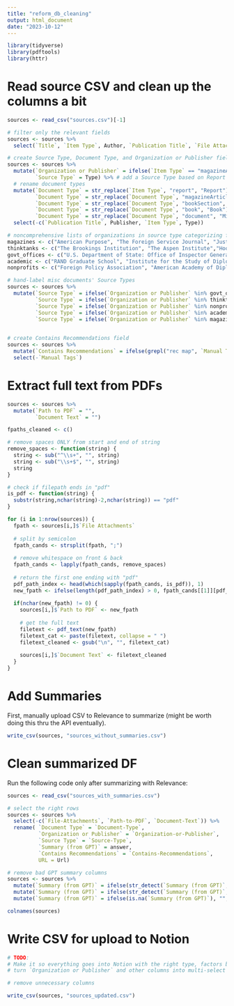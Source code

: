 ```yaml
---
title: "reform_db_cleaning"
output: html_document
date: "2023-10-12"
---
```


```r
library(tidyverse)
library(pdftools)
library(httr)
```

# Read source CSV and clean up the columns a bit
```r
sources <- read_csv("sources.csv")[-1]

# filter only the relevant fields
sources <- sources %>% 
  select(`Title`, `Item Type`, Author, `Publication Title`, `File Attachments`, Url, Date, Publisher, Type, `Manual Tags`)

# create Source Type, Document Type, and Organization or Publisher fields
sources <- sources %>%
  mutate(`Organization or Publisher` = ifelse(`Item Type` == "magazineArticle", `Publication Title`, Publisher), # combine Publication Title and Publisher to Organization or Publisher
         `Source Type` = Type) %>% # add a Source Type based on Report Type parameter from Zotero
  # rename document types
  mutate(`Document Type` = str_replace(`Item Type`, "report", "Report"),
         `Document Type` = str_replace(`Document Type`, "magazineArticle", "Op-Ed"),
         `Document Type` = str_replace(`Document Type`, "bookSection", "Book Section"),
         `Document Type` = str_replace(`Document Type`, "book", "Book"),
         `Document Type` = str_replace(`Document Type`, "document", "Misc Document")) %>%
  select(-c(`Publication Title`, Publisher, `Item Type`, Type))

# noncomprehensive lists of organizations in source type categorizing for assigning Source Type to various sources that do not have them via Zotero
magazines <- c("American Purpose", "The Foreign Service Journal", "Just Security", "Foreign Policy", "Democracy Journal", "Responsible Statecraft", "Foreign Affairs")
thinktanks <- c("The Brookings Institution", "The Aspen Institute","Hoover Institution Press, Stanford University", "RAND Corporation")
govt_offices <- c("U.S. Department of State: Office of Inspector General", "U.S. Department of State")
academic <- c("RAND Graduate School", "Institute for the Study of Diplomacy", "Penn State University Press")
nonprofits <- c("Foreign Policy Association", "American Academy of Diplomacy")

# hand-label misc documents' Source Types
sources <- sources %>% 
  mutate(`Source Type` = ifelse(`Organization or Publisher` %in% govt_offices, "Government Office", `Source Type`),
         `Source Type` = ifelse(`Organization or Publisher` %in% thinktanks, "Think Tank", `Source Type`),
         `Source Type` = ifelse(`Organization or Publisher` %in% nonprofits, "Nonprofit", `Source Type`),
         `Source Type` = ifelse(`Organization or Publisher` %in% academic, "Academic", `Source Type`),
         `Source Type` = ifelse(`Organization or Publisher` %in% magazines, "News Media",`Source Type`))
      

# create Contains Recommendations field
sources <- sources %>% 
  mutate(`Contains Recommendations` = ifelse(grepl("rec map", `Manual Tags`), "TRUE", "FALSE")) %>%
  select(-`Manual Tags`)
```


# Extract full text from PDFs
```r
sources <- sources %>% 
  mutate(`Path to PDF` = "",
         `Document Text` = "")

fpaths_cleaned <- c()

# remove spaces ONLY from start and end of string
remove_spaces <- function(string) {
  string <- sub("^\\s+", "", string)
  string <- sub("\\s+$", "", string)
  string
}

# check if filepath ends in "pdf"
is_pdf <- function(string) {
  substr(string,nchar(string)-2,nchar(string)) == "pdf"
}

for (i in 1:nrow(sources)) {
  fpath <- sources[i,]$`File Attachments`
  
  # split by semicolon
  fpath_cands <- strsplit(fpath, ";")
  
  # remove whitespace on front & back
  fpath_cands <- lapply(fpath_cands, remove_spaces)
  
  # return the first one ending with "pdf"
  pdf_path_index <- head(which(sapply(fpath_cands, is_pdf)), 1)
  new_fpath <- ifelse(length(pdf_path_index) > 0, fpath_cands[[1]][pdf_path_index], "")
  
  if(nchar(new_fpath) != 0) {
    sources[i,]$`Path to PDF` <- new_fpath
    
    # get the full text
    filetext <- pdf_text(new_fpath)
    filetext_cat <- paste(filetext, collapse = " ")
    filetext_cleaned <- gsub("\n", "", filetext_cat)
    
    sources[i,]$`Document Text` <- filetext_cleaned
  }
}
```


# Add Summaries
First, manually upload CSV to Relevance to summarize (might be worth doing this thru the API eventually).
```r
write_csv(sources, "sources_without_summaries.csv")
```


# Clean summarized DF
Run the following code only after summarizing with Relevance:

```r
sources <- read_csv("sources_with_summaries.csv")

# select the right rows
sources <- sources %>% 
  select(-c(`File-Attachments`, `Path-to-PDF`, `Document-Text`)) %>%
  rename( `Document Type` = `Document-Type`,
          `Organization or Publisher` = `Organization-or-Publisher`,
          `Source Type` = `Source-Type`,
          `Summary (from GPT)` = answer,
          `Contains Recommendations` = `Contains-Recommendations`,
          URL = Url)

# remove bad GPT summary columns
sources <- sources %>% 
  mutate(`Summary (from GPT)` = ifelse(str_detect(`Summary (from GPT)`, "Discusses the document, which is titled"), "", `Summary (from GPT)`)) %>%
  mutate(`Summary (from GPT)` = ifelse(str_detect(`Summary (from GPT)`, "NA"), "", `Summary (from GPT)`)) %>%
  mutate(`Summary (from GPT)` = ifelse(is.na(`Summary (from GPT)`), "", `Summary (from GPT)`))
```

```r
colnames(sources)
```



# Write CSV for upload to Notion
```r
# TODO:
# Make it so everything goes into Notion with the right type, factors broken down correctly, etc.
# turn `Organization or Publisher` and other columns into multi-select type beat (factor?)

# remove unnecessary columns

write_csv(sources, "sources_updated.csv")
```

